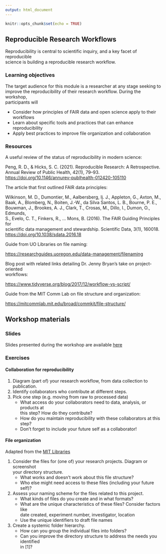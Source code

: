 ```yaml
---
output: html_document
---
```


```r
knitr::opts_chunk$set(echo = TRUE)
```

## Reproducible Research Workflows

Reproducibility is central to scientific inquiry, and a key facet of reproducible  
science is building a reproducible research workflow. 

### Learning objectives

The target audience for this module is a researcher at any stage seeking to  
improve the reproducibility of their research workflow. During the workshop,  
participants will 

- Consider how principles of FAIR data and open science apply to their workflows  
- Learn about specific tools and practices that can enhance reproducibility
- Apply best practices to improve file organization and collaboration

### Resources

<p class="text-success">
A useful review of the status of reproducibility in modern science:</p>  
  Peng, R. D., & Hicks, S. C. (2021). Reproducible Research: A Retrospective.  
  Annual Review of Public Health, 42(1), 79–93.  
  <https://doi.org/10.1146/annurev-publhealth-012420-105110>  

<p class="text-success">
The article that first outlined FAIR data principles:</p>  
Wilkinson, M. D., Dumontier, M., Aalbersberg, Ij. J., Appleton, G., Axton, M.,  
Baak, A., Blomberg, N., Boiten, J.-W., da Silva Santos, L. B., Bourne, P. E.,  
Bouwman, J., Brookes, A. J., Clark, T., Crosas, M., Dillo, I., Dumon, O., Edmunds,  
S., Evelo, C. T., Finkers, R., … Mons, B. (2016). The FAIR Guiding Principles for  
scientific data management and stewardship. Scientific Data, 3(1), 160018.  
<https://doi.org/10.1038/sdata.2016.18>  

<p class="text-success">
Guide from UO Libraries on file naming: </p>
<https://researchguides.uoregon.edu/data-management/filenaming>

<p class="text-success">
Blog post with related links detailing Dr. Jenny Bryan's take on project-oriented  
workflows: </p>
<https://www.tidyverse.org/blog/2017/12/workflow-vs-script/>

<p class="text-success">
Guide from the MIT Comm Lab on file structure and organization: </p>
<https://mitcommlab.mit.edu/broad/commkit/file-structure/>

## Workshop materials 

### Slides

Slides presented during the workshop are available [here][]

[here]: (repro_workflow_slides.html)

### Exercises

#### Collaboration for reproducibility

1. Diagram (part of) your research workflow, from data collection to publication.  
2. Identify collaborators who contribute at different steps.  
3. Pick one step (e.g. moving from raw to processed data)
    - What access do your collaborators need to data, analysis, or products at  
    this step? How do they contribute?
    - How do you maintain reproducibility with these collaborators at this step?  
    - Don't forget to include your future self as a collaborator!

#### File organization

Adapted from the [MIT Libraries][]

[MIT Libraries]: https://www.dropbox.com/s/xx26a1onsu1qdpc/Worksheet_fileOrg.docx?dl=0

1. Consider the files for (one of) your research projects. Diagram or screenshot  
your directory structure.
    - What works and doesn't work about this file structure?
    - Who else might need access to these files (including your future self)?
2. Assess your naming scheme for the files related to this project.
    - What kinds of files do you create and in what formats?
    - What are the unique characteristics of these files? Consider factors like   
    date created, experiment number, investigator, location
    - Use the unique identifiers to draft file names
3. Create a systemic folder hierarchy.
    - How can you group the individual files into folders?
    - Can you improve the directory structure to address the needs you identified  
    in [1]?
